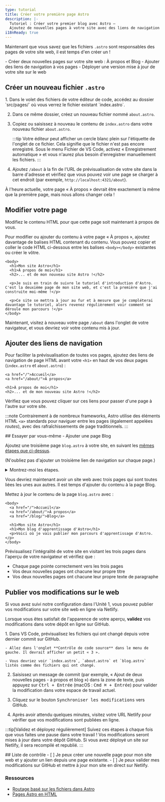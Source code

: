 ```yaml
---
type: tutorial
title: Créer votre première page Astro
description: |-
  Tutoriel : Créer votre premier blog avec Astro —
  Ajoutez de nouvelles pages à votre site avec des liens de navigation entre elles
i18nReady: true
---
```


Maintenant que vous savez que les fichiers `.astro` sont responsables des pages de votre site web, il est temps d'en créer un !

<PreCheck>
  - Créer deux nouvelles pages sur votre site web : À propos et Blog
  - Ajouter des liens de navigation à vos pages
  - Déployer une version mise à jour de votre site sur le web
</PreCheck>

## Créer un nouveau fichier `.astro`

<Steps>
1. Dans le volet des fichiers de votre éditeur de code, accédez au dossier `src/pages/` où vous verrez le fichier existant `index.astro`.

2. Dans ce même dossier, créez un nouveau fichier nommé `about.astro`.

3. Copiez ou saisissez à nouveau le contenu de `index.astro` dans votre nouveau fichier `about.astro`.

    :::tip
    Votre éditeur peut afficher un cercle blanc plein sur l'étiquette de l'onglet de ce fichier. Cela signifie que le fichier n'est pas encore enregistré. Sous le menu Fichier de VS Code, activez « Enregistrement automatique » et vous n'aurez plus besoin d'enregistrer manuellement les fichiers.
    :::

4. Ajoutez `/about` à la fin de l'URL de prévisualisation de votre site dans la barre d'adresse et vérifiez que vous pouvez voir une page se charger à cet endroit (par exemple, `http://localhost:4321/about`).
</Steps>

À l'heure actuelle, votre page « À propos » devrait être exactement la même que la première page, mais nous allons changer cela !

## Modifier votre page

Modifiez le contenu HTML pour que cette page soit maintenant à propos de vous.

Pour modifier ou ajouter du contenu à votre page « À propos », ajoutez davantage de balises HTML contenant du contenu. Vous pouvez copier et coller le code HTML ci-dessous entre les balises `<body></body>` existantes ou créer le vôtre.

```astro title="src/pages/about.astro" ins={3-8} del={2}
<body>
  <h1>Mon site Astro</h1>
  <h1>À propos de moi</h1>
  <h2>... et de mon nouveau site Astro !</h2>

  <p>Je suis en train de suivre le tutoriel d'introduction d'Astro. C'est la deuxième page de mon site web, et c'est la première que j'ai construite moi-même !</p>

  <p>Ce site se mettra à jour au fur et à mesure que je compléterai davantage le tutoriel, alors revenez régulièrement voir comment se déroule mon parcours !</p>
</body>
```

Maintenant, visitez à nouveau votre page `/about` dans l'onglet de votre navigateur, et vous devriez voir votre contenu mis à jour.

## Ajouter des liens de navigation

Pour faciliter la prévisualisation de toutes vos pages, ajoutez des liens de navigation de page HTML avant votre `<h1>` en haut de vos deux pages (`index.astro` et `about.astro`) :

```astro title="src/pages/about.astro" ins={1-2}
<a href="/">Accueil</a>
<a href="/about/">À propos</a>

<h1>À propos de moi</h1>
<h2>... et de mon nouveau site Astro !</h2>
```

Vérifiez que vous pouvez cliquer sur ces liens pour passer d'une page à l'autre sur votre site.

:::note
Contrairement à de nombreux frameworks, Astro utilise des éléments HTML `<a>` standards pour naviguer entre les pages (également appelées _routes_), avec des rafraîchissements de page traditionnels.
:::

<Box icon="puzzle-piece">
## Essayer par vous-même - Ajouter une page Blog

Ajoutez une troisième page `blog.astro` à votre site, en suivant les [mêmes étapes que ci-dessus](#créer-un-nouveau-fichier-astro).

(N'oubliez pas d'ajouter un troisième lien de navigation sur chaque page.)

<details>
<summary>Montrez-moi les étapes.</summary>
<Steps>
1. Créez un nouveau fichier `src/pages/blog.astro`.
2. Copiez l'intégralité du contenu de `index.astro` et collez-le dans `blog.astro`.
3. [Ajoutez un troisième lien de navigation](#ajouter-des-liens-de-navigation) en haut de chaque page :
</Steps>
  
```astro title="src/pages/index.astro" ins={4}
<body>
  <a href="/">Accueil</a>
  <a href="/about/">À propos</a>
  <a href="/blog/">Blog</a>

  <h1>Mon site Astro</h1>
</body>
```
</details>
</Box>

Vous devriez maintenant avoir un site web avec trois pages qui sont toutes liées les unes aux autres. Il est temps d'ajouter du contenu à la page Blog.

Mettez à jour le contenu de la page `blog.astro` avec :
```astro astro title="src/pages/blog.astro" ins={7-8} del={6}
<body>
  <a href="/">Accueil</a>
  <a href="/about/">À propos</a>
  <a href="/blog/">Blog</a>

  <h1>Mon site Astro</h1>
  <h1>Mon blog d'apprentissage d'Astro</h1>
  <p>Voici où je vais publier mon parcours d'apprentissage d'Astro.</p>
</body>
```

Prévisualisez l'intégralité de votre site en visitant les trois pages dans l'aperçu de votre navigateur et vérifiez que :
- Chaque page pointe correctement vers les trois pages
- Vos deux nouvelles pages ont chacune leur propre titre 
- Vos deux nouvelles pages ont chacune leur propre texte de paragraphe

## Publier vos modifications sur le web
Si vous avez suivi notre configuration dans l'Unité 1, vous pouvez publier vos modifications sur votre site web en ligne via Netlify.

Lorsque vous êtes satisfait de l'apparence de votre aperçu, **validez** vos modifications dans votre dépôt en ligne sur GitHub. 

<Steps>
1. Dans VS Code, prévisualisez les fichiers qui ont changé depuis votre dernier commit sur GitHub. 

    - Allez dans l'onglet **Contrôle de code source** dans le menu de gauche. Il devrait afficher un petit « 3 ».

    - Vous devriez voir `index.astro`, `about.astro` et `blog.astro` listés comme des fichiers qui ont changé.

2. Saisissez un message de commit (par exemple, « Ajout de deux nouvelles pages - à propos et blog ») dans la zone de texte, puis appuyez sur <kbd>Ctrl + Entrée</kbd> (macOS : <kbd>Cmd ⌘ + Entrée</kbd>) pour valider la modification dans votre espace de travail actuel.

3. Cliquez sur le bouton <kbd>Synchroniser les modifications</kbd> vers GitHub.

4. Après avoir attendu quelques minutes, visitez votre URL Netlify pour vérifier que vos modifications sont publiées en ligne.
</Steps>

:::tip[Validez et déployez régulièrement]
Suivez ces étapes à chaque fois que vous faites une pause dans votre travail ! Vos modifications seront mises à jour dans votre dépôt GitHub. Si vous avez déployé un site sur Netlify, il sera recompilé et republié.
:::


<Box icon="check-list">
## Liste de contrôle

<Checklist>
- [ ] Je peux créer une nouvelle page pour mon site web et y ajouter un lien depuis une page existante.
- [ ] Je peux valider mes modifications sur GitHub et mettre à jour mon site en direct sur Netlify.
</Checklist>
</Box>

### Ressources

- [Routage basé sur les fichiers dans Astro](/fr/basics/astro-pages/#routage-basé-sur-les-fichiers)
- [Pages Astro en HTML](/fr/basics/astro-pages/#pages-astro)
